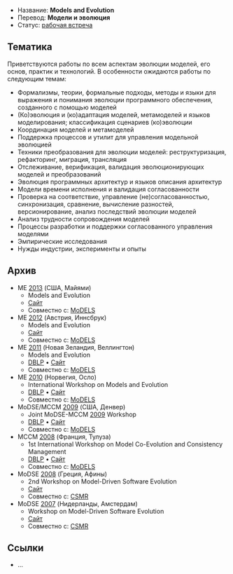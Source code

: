 * Название: '''Models and Evolution'''
* Перевод: '''Модели и эволюция'''
* Статус: [[Workshop|рабочая встреча]]

== Тематика ==
Приветствуются работы по всем аспектам эволюции моделей, его основ, практик и технологий. В особенности ожидаются работы по следующим темам:
* Формализмы, теории, формальные подходы, методы и языки для выражения и понимания эволюции программного обеспечения, созданного с помощью моделей
* (Ко)эволюция и (ко)адаптация моделей, метамоделей и языков моделирования; классификация сценариев (ко)эволюции
* Координация моделей и метамоделей
* Поддержка процессов и утилит для управления модельной эволюцией
* Техники преобразования для эволюции моделей: реструктуризация, рефакторинг, миграция, трансляция
* Отслеживание, верификация, валидация эволюционирующих моделей и преобразований
* Эволюция программных архитектур и языков описания архитектур
* Модели времени исполнения и валидация согласованности
* Проверка на соответствие, управление (не)согласованностью, синхронизация, сравнение, вычисление разностей, версионирование, анализ последствий эволюции моделей
* Анализ трудности сопровождения моделей
* Процессы разработки и поддержки согласованного управления моделями
* Эмпирические исследования
* Нужды индустрии, эксперименты и опыты

== Архив ==
* ME [[2013]] (США, Майями)
** Models and Evolution
** [http://www.models-and-evolution.com/2013/ Сайт]
** Совместно с: [[MoDELS]]
* ME [[2012]] (Австрия, Иннсбрук)
** Models and Evolution
** [http://www.models-and-evolution.com/2012/ Сайт]
** Совместно с: [[MoDELS]]
* ME [[2011]] (Новая Зеландия, Веллингтон)
** Models and Evolution
** [http://dblp.uni-trier.de/db/conf/models/models2011w.html DBLP] • [http://www.di.univaq.it/ME2011/ Сайт]
** Совместно с: [[MoDELS]]
* ME [[2010]] (Норвегия, Осло)
** International Workshop on Models and Evolution
** [http://dblp.uni-trier.de/db/conf/models/models2010w.html DBLP] • [http://www.modse.fr/doku.php Сайт]
** Совместно с: [[MoDELS]]
* MoDSE/MCCM [[2009]] (США, Денвер)
** Joint MoDSE-MCCM [[2009]] Workshop
** [http://dblp.uni-trier.de/db/conf/models/models2009w.html DBLP] • [http://www.modse.fr/modsemccm09/doku.php Сайт]
** Совместно с: [[MoDELS]]
* MCCM [[2008]] (Франция, Тулуза)
** 1st International Workshop on Model Co-Evolution and Consistency Management
** [http://dblp.uni-trier.de/db/conf/models/models2008w.html DBLP] • [http://www.info.fundp.ac.be/mccm/2008/ Сайт]
** Совместно с: [[MoDELS]]
* MoDSE [[2008]] (Греция, Афины)
** 2nd Workshop on Model-Driven Software Evolution
** [http://www.lina.sciences.univ-nantes.fr/conf/MoDSE2008/index.html Сайт]
** Совместно с: [[CSMR]]
* MoDSE [[2007]] (Нидерланды, Амстердам)
** Workshop on Model-Driven Software Evolution
** [http://www.sciences.univ-nantes.fr/MoDSE2007/ Сайт]
** Совместно с: [[CSMR]]

== Ссылки ==
* …
